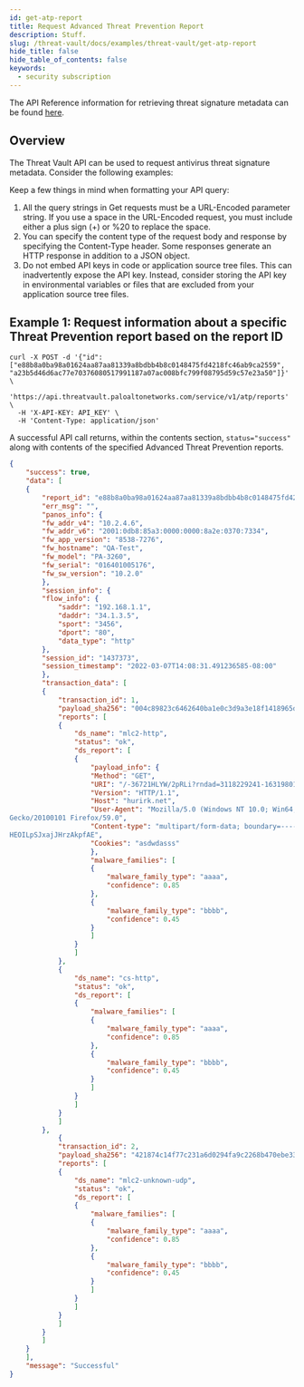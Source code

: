 ```yaml
---
id: get-atp-report
title: Request Advanced Threat Prevention Report
description: Stuff.
slug: /threat-vault/docs/examples/threat-vault/get-atp-report
hide_title: false
hide_table_of_contents: false
keywords:
  - security subscription
---
```


The API Reference information for retrieving threat signature metadata can be found [here](/cdss/threat-vault/api/advanced-threat-prevention#operation/threats).

## Overview

The Threat Vault API can be used to request antivirus threat signature metadata. Consider the following examples:

Keep a few things in mind when formatting your API query:

1. All the query strings in Get requests must be a URL-Encoded parameter string. If you use a space in the URL-Encoded request, you must include either a plus sign (+) or %20 to replace the space.
2. You can specify the content type of the request body and response by specifying the Content-Type header. Some responses generate an HTTP response in addition to a JSON object.
3. Do not embed API keys in code or application source tree files. This can inadvertently expose the API key. Instead, consider storing the API key in environmental variables or files that are excluded from your application source tree files.

## Example 1: Request information about a specific Threat Prevention report based on the report ID

```shell-session
curl -X POST -d '{"id": ["e88b8a0ba98a01624aa87aa81339a8bdbb4b8c0148475fd4218fc46ab9ca2559", "a23b5d46d6ac77e70376080517991187a07ac008bfc799f08795d59c57e23a50"]}' \
  'https://api.threatvault.paloaltonetworks.com/service/v1/atp/reports' \
  -H 'X-API-KEY: API_KEY' \
  -H 'Content-Type: application/json'
```

A successful API call returns, within the contents section, `status="success"` along with contents of the specified Advanced Threat Prevention reports.

```json
{
    "success": true,
    "data": [
	{
	    "report_id": "e88b8a0ba98a01624aa87aa81339a8bdbb4b8c0148475fd4218fc46ab9ca2559",
	    "err_msg": "",
	    "panos_info": {
		"fw_addr_v4": "10.2.4.6",
		"fw_addr_v6": "2001:0db8:85a3:0000:0000:8a2e:0370:7334",
		"fw_app_version": "8538-7276",
		"fw_hostname": "QA-Test",
		"fw_model": "PA-3260",
		"fw_serial": "016401005176",
		"fw_sw_version": "10.2.0"
	    },
	    "session_info": {
		"flow_info": {
		    "saddr": "192.168.1.1",
		    "daddr": "34.1.3.5",
		    "sport": "3456",
		    "dport": "80",
		    "data_type": "http"
		},
		"session_id": "1437373",
		"session_timestamp": "2022-03-07T14:08:31.491236585-08:00"
	    },
	    "transaction_data": [
		{
		    "transaction_id": 1,
		    "payload_sha256": "004c89823c6462640ba1e0c3d9a3e18f1418965df809d88b8687fc9137246871",
		    "reports": [
			{
			    "ds_name": "mlc2-http",
			    "status": "ok",
			    "ds_report": [
				{
				    "payload_info": {
					"Method": "GET",
					"URI": "/-36721HLYW/2pRLi?rndad=3118229241-1631980139",
					"Version": "HTTP/1.1",
					"Host": "hurirk.net",
					"User-Agent": "Mozilla/5.0 (Windows NT 10.0; Win64; x64; rv:59.0)
Gecko/20100101 Firefox/59.0",
					"Content-type": "multipart/form-data; boundary=---------------------
HEOILpSJxajJHrzAkpfAE",
					"Cookies": "asdwdasss"
				    },
				    "malware_families": [
					{
					    "malware_family_type": "aaaa",
					    "confidence": 0.85
					},
					{
	  				    "malware_family_type": "bbbb",
					    "confidence": 0.45
					}
				    ]
				}
			    ]
			},
			{
			    "ds_name": "cs-http",
			    "status": "ok",
			    "ds_report": [
				{
				    "malware_families": [
					{
					    "malware_family_type": "aaaa",
					    "confidence": 0.85
					},
					{
					    "malware_family_type": "bbbb",
					    "confidence": 0.45
					}
				    ]
				}
			    ]
			}
		    ]
		},
	    	{
		    "transaction_id": 2,
		    "payload_sha256": "421874c14f77c231a6d0294fa9c2268b470ebe33674dd19af9c0dbb5353b4e74",
		    "reports": [
			{
			    "ds_name": "mlc2-unknown-udp",
			    "status": "ok",
			    "ds_report": [
				{
				    "malware_families": [
					{
					    "malware_family_type": "aaaa",
					    "confidence": 0.85
					},
					{
					    "malware_family_type": "bbbb",
					    "confidence": 0.45
					}
				    ]
				}
			    ]
			}
		    ]
		}
	    ]
	}
    ],
    "message": "Successful"
}
```
